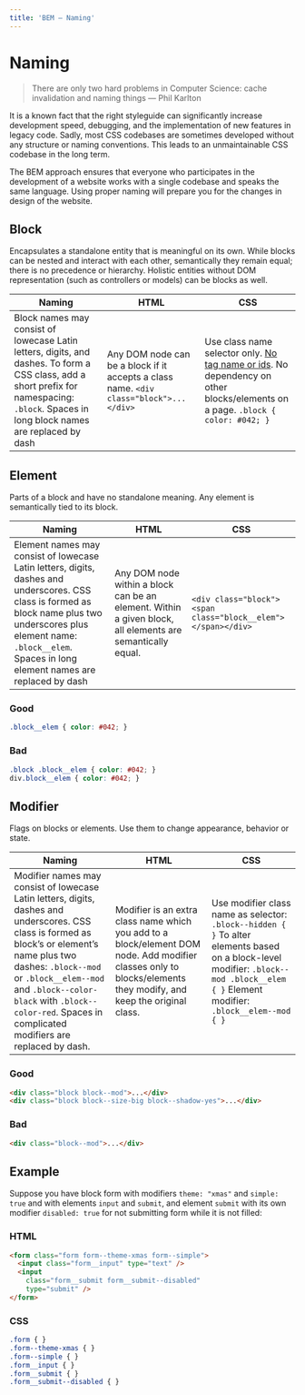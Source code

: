 ```yaml
---
title: 'BEM — Naming'
---
```


<Layout title={frontmatter.title}>
<div class="max-w-6xl mx-auto px-4 sm:px-6 pt-24 prose">

# Naming

> There are only two hard problems in Computer Science: cache invalidation and naming things — Phil Karlton

It is a known fact that the right styleguide can significantly increase development speed, debugging, and the implementation of new features in legacy code. Sadly, most CSS codebases are sometimes developed without any structure or naming conventions. This leads to an unmaintainable CSS codebase in the long term.

The BEM approach ensures that everyone who participates in the development of a website works with a single codebase and speaks the same language. Using proper naming will prepare you for the changes in design of the website.

## Block

Encapsulates a standalone entity that is meaningful on its own. While blocks can be nested and interact with each other, semantically they remain equal; there is no precedence or hierarchy. Holistic entities without DOM representation (such as controllers or models) can be blocks as well.

| Naming | HTML | CSS |
| ------ | ---- | --- |
| Block names may consist of lowecase Latin letters, digits, and dashes. To form a CSS class, add a short prefix for namespacing: `.block`. Spaces in long block names are replaced by dash | Any DOM node can be a block if it accepts a class name. `<div class="block">...</div>` | Use class name selector only. [No tag name or ids](/faq/#why-not-use-ids-or-tagnames). No dependency on other blocks/elements on a page. `.block { color: #042; }` |

## Element

Parts of a block and have no standalone meaning. Any element is semantically tied to its block.

| Naming | HTML | CSS |
| ------ | ---- | --- |
| Element names may consist of lowecase Latin letters, digits, dashes and underscores. CSS class is formed as block name plus two underscores plus element name: `.block__elem`. Spaces in long element names are replaced by dash | Any DOM node within a block can be an element. Within a given block, all elements are semantically equal. | `<div class="block"><span class="block__elem"></span></div>` | Use class name selector only. [No tag name or ids](/faq/#why-not-use-ids-or-tagnames). No dependency on other blocks/elements on a page. |

### Good

```css
.block__elem { color: #042; }
```

### Bad

```css
.block .block__elem { color: #042; }
div.block__elem { color: #042; }
```

## Modifier

Flags on blocks or elements. Use them to change appearance, behavior or state.

| Naming | HTML | CSS |
| ------ | ---- | --- |
| Modifier names may consist of lowecase Latin letters, digits, dashes and underscores. CSS class is formed as block’s or element’s name plus two dashes: `.block--mod` or `.block__elem--mod` and `.block--color-black` with `.block--color-red`. Spaces in complicated modifiers are replaced by dash. | Modifier is an extra class name which you add to a block/element DOM node. Add modifier classes only to blocks/elements they modify, and keep the original class. | Use modifier class name as selector: `.block--hidden { }` To alter elements based on a block-level modifier: `.block--mod .block__elem { }` Element modifier: `.block__elem--mod { }` |

### Good

```html
<div class="block block--mod">...</div>
<div class="block block--size-big block--shadow-yes">...</div>
```

### Bad

```html
<div class="block--mod">...</div>
```

## Example

Suppose you have block form with modifiers `theme: "xmas"` and `simple: true` and with elements `input` and `submit`, and element `submit` with its own modifier `disabled: true` for not submitting form while it is not filled:

### HTML

```html
<form class="form form--theme-xmas form--simple">
  <input class="form__input" type="text" />
  <input
    class="form__submit form__submit--disabled"
    type="submit" />
</form>
```

### CSS

```css
.form { }
.form--theme-xmas { }
.form--simple { }
.form__input { }
.form__submit { }
.form__submit--disabled { }
```

</div>
</Layout>
